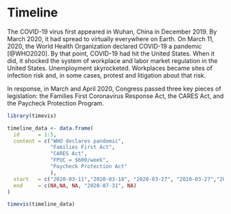 # Timeline {#timeline}

The COVID-19 virus first appeared in Wuhan, China in December 2019. By March 2020, it had spread to virtually everywhere on Earth. On March 11, 2020, the World Health Organization declared COVID-19 a pandemic [@WHO2020]. By that point, COVID-19 had hit the United States.  When it did, it shocked the system of workplace and labor market regulation in the United States. Unemployment skyrocketed. Workplaces became sites of infection risk and, in some cases, protest and litigation about that risk.

In response, in March and April 2020, Congress passed three key pieces of legislation: the Families First Coronavirus Response Act, the CARES Act, and the Paycheck Protection Program.

```r

library(timevis)

timeline_data <- data.frame(
  id      = 1:5,
  content = c("WHO declares pandemic",
		      "Families First Act", 
			  "CARES Act",
			  "FPUC = $600/week",
			  "Paycheck Protection Act"
			  ),
  start   = c("2020-03-11","2020-03-18", "2020-03-27", "2020-03-27","2020-04-24"),
  end     = c(NA,NA, NA, "2020-07-31", NA)
)

timevis(timeline_data)

```
